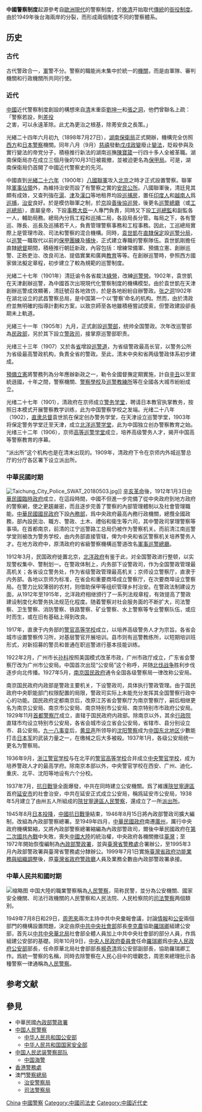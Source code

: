 {{unreferenced|time=2010-12-02T04:28:30+00:00}}
'''中國警察制度'''起源參考自[[歐洲|歐洲]][[現代|現代]]的警察制度，於[[晚清|晚清]]开始取代[[傳統|傳統]]的[[衙役|衙役]][[制度|制度]]。由於1949年後台海兩岸的分裂，而形成兩個制度不同的警察體系。

== 历史 ==
=== 古代 ===
{{main|衙門差役}}
古代警政合一，[[軍|軍]]警不分。警察的職能尚未集中於統一的[[機關|機關]]，而是由軍隊、審判機關和行政機關所共同行使。

=== 近代 ===
[[中國|中國]]近代警察制度創設的構想來自[[清|清]]末重臣[[劉坤一|劉坤一]]和[[張之洞|張之洞]]，他們曾聯名上疏：「警察若設，則[[差役|差役]]之害，可以永遠革除。此尤為更治之根基，除莠安良之長策。」

光緒二十四年六月初九（1898年7月27日），[[湖南保衛局|湖南保衛局]]正式開辦，機構完全仿照[[西方|西方]]和[[日本警察|日本警察]]機關。同年八月（9月）[[慈禧|慈禧]]發動[[戊戌政變|戊戌政變]]廢止[[戊戌維新|變法]]，貶殺參與及實行變法的帝党分子，積極推行新法的湖南巡撫[[陳寶箴|陳寶箴]]一行四十多人全被革職。湖南保衛局亦在成立三個月後的10月31日被裁撤，並被迫更名為[[保甲局|保甲局]]。可是，湖南保衛局仍首開了中國近代警察史的先河。

中國直到[[光緒二十六年|光緒二十六年]]（1900年）[[八國聯軍|八國聯軍]]攻入[[北京|北京]]之時才正式設置警察。聯軍除[[軍事佔領|軍事佔領]]外，為維持治安而設了有警察之實的[[安民公所|安民公所]]。八國聯軍後，清廷見其頗有成效，又查列強在[[滬|滬]]、[[津|津]]及[[漢口|漢口]]等地租界均設[[巡捕房|巡捕房]]，置任[[印度人|印度人]]和[[越南人|越南人]]爲[[巡捕|巡捕]]，[[治安|治安]]良好。於是模仿聯軍之制，於[[京|京]]設[[善後協巡營|善後協巡營]]，後更名[[巡警總廳|巡警總廳]]（或[[工巡總局|工巡總局]]），直屬皇帝，下設[[事務大臣|事務大臣]]一人專門負責，同時又下設[[工巡總監|工巡總監]]和副監各一人，輔助局務。總局內分爲工程和巡捕二局，各設局長分管。每局之下，各有警巡、隊長、巡長及巡捕若干人，負責管理警察事務和工程事務。因此，工巡總局實際上是管理市政、司法和警察的混合機構。同時，[[袁世凱|袁世凱]]在[[直隸|直隸]][[保定|保定]]設[[巡警分局|巡警分局]]，以[[巡警|巡警]]一職取代以前的[[保甲團練|保甲團練]]及[[捕快|捕快]]，正式建立專職的警察隊伍。袁世凱剛擔任直隸[[總督|總督]]期間，積極推行朝廷新政，內容包括：增練常備軍、預備立憲、創辦巡警、正飭吏治、改良司法、提倡實業和廣興[[教育|教育]]等等。在創辦巡警時，參照西方國家做法擬定章程，初步建立了較為規範的巡警制度。

光緒二十七年（1901年）清廷谕令各省裁汰[[綠營|綠營]]，改練[[巡警營|巡警營]]。1902年，袁世凱在天津創辦巡警，為中國首次出現現代化警察制度的機構模型。由於袁世凱在天津創辦巡警成效顯著，清廷號召各地效仿，於是各地紛紛自辦警政。[[张之洞|张之洞]]1902年在湖北设立的武昌警察总局，是中国第一个以‘警察’命名的机构。然而，由於清政府並無明確的指導計劃和方案，以致京師至各地雖積極嘗試摸索，但警政建設卻長期未上軌道。

光緒三十一年（1905年）九月，正式創設[[巡警部|巡警部]]，统帅全国警政。次年改巡警部為[[民政部|民政部]]，另於其下設立[[警政司|警政司]]，接掌原巡警部职责。

光绪三十三年（1907）又於各[[省|省]]增設[[巡警道|巡警道]]，为省级警政最高长官，以警务公所为省级最高警政机构，負責全省的警政。至此，清末中央和省两级警政体系初步建成。

[[預備立憲|預備立憲]]將警務列為分年應辦新政之一，勒令全國督撫定期實施，計自[[辛丑|辛丑]]以至宣統遜國，十年之間，警察機關、[[警察學校|警察學校]]及[[巡警教練所|巡警教練所]]等在全國各大城市紛紛成立。

光绪二十七年（1901），清政府在京师成立[[警务学堂|警务学堂]]，聘请日本教官执掌教务，按照日本模式开展警察教学训练，此为中国警察学校之发端。光绪二十八年（1902），[[直隶总督|直隶总督]]袁世凯在保定创办警务学堂，在天津设立巡警学堂，1903年将保定警务学堂迁至天津，成立[[北洋巡警学堂|北洋巡警学堂]]，此为中国独立创办警察教育之始。光绪三十二年（1906），京师[[高等巡警学堂|高等巡警学堂]]成立，培养高级警务人才，揭开中国高等警察教育的序幕。

“派出所”这个机构也是在清末出现的。1909年，清政府下令在京师内外城巡警总厅的分厅各区署下设立派出所。
=== 中華民國时期 ===
{{Main|中華民國警察}}
[[File:Taichung_City_Police_SWAT_20180503.jpg|thumb]]]]
[[辛亥革命|辛亥革命]]後，1912年1月3日[[中華民國臨時政府_(1912年－1913年)|中華民國臨時政府]]成立，在這段時間，中國不但進一步完備了從中央政府到地方政府的警察網，使之更趨嚴密，而且逐步完善了警察的內部管理體制以及社會管理職能。[[中華民國國民政府|中華民國國民政府]]下設[[內務部|內務部]]，爲中央政府最高內務行政機關，總攬全國政務，部內設民治、職方、警政、土木、禮俗和衛生等六司，其中警政司掌理警察等事項。在首都南京，前清的江宁巡警路工总局仍被作为警察机关。而前清江南巡警学堂则被改为警务学校，由内务部直接管辖，俾为中央和省区警察机关培养警务人才。在地方政府中，原清政府的省級警察機構巡警道改名[[軍事巡警總廳|軍事巡警總廳]]。
 
1912年3月，民国政府徙置北京，[[北洋政府|北洋政府]]有鉴于此，对全国警政进行整顿，以实现警权集中、警制划一。在警政体制上，内务部下设警政司，作为全国警政管理最高机关；各省设立警务处，作为省级警政管理最高机关；京师设立警察厅，直隶于内务部。各地以京师为标准，在省会和重要商埠成立警察厅，在次要商埠设立警察局。在警力比较薄弱的农村，则借助保甲等组织管理乡村治安。在警政法制建设方面，从1912年至1915年，北洋政府相继颁行了一系列法规章程，有效提高了警政建设制度化和警务执法规范化程度。随着警察对社会服务面的不断扩大，司法警察、卫生警察、消防警察、铁路警察、矿业警察、水上警察等专业警察队伍，或应时而生，或在旧有基础上得到改良。

1917年，直隶于内务部的[[警官高等学校|警官高等学校]]成立，以培养高级警务人才为宗旨。各省会城市设置警察传习所，对基层警官开展培训。县市则有巡警教练所，以短期培训班形式，对新招募的警员和普通在职巡警进行基本技能训练。

1922年2月，广州市长[[孙科|孙科]]按照美国模式改革市政，广州市政厅成立，广东省会警察厅改为广州市公安局。中国首次出现“公安局”这个称呼，并随[[北伐战争|北伐战争]]胜利步伐逐步向北传播。1927年5月，[[南京国民政府|南京国民政府]]通令全国各级警察局一律改称公安局。

南京国民政府内政部是警政主要机关，下设警政司，具体执行警政管理。由于国民政府中央职能部门权限配置的局限，警政司实际上未能充分发挥其全国警察行政中心的功能。国民政府定都南京后，改原江苏省会警察厅为南京警察厅，嗣后相继更名为南京公安局、南京市公安局、南京特别市公安局、南京特别市市政府公安局。1929年11月[[首都警察厅|首都警察厅]]成立，直辖于国民政府内政部。除南京以外，其余[[行政院|行政院]]直辖市均设立特别市公安局，各省会城市设立省会公安局，省辖市、县分别设立市、县公安局。[[九一八事变|九一八事变]]后，[[黄显声|黄显声]]所领导的[[沈阳警察|沈阳警察]]成为[[中国东北地区|中国东北地区]]少數能打击[[日本军|日本军]]的武装力量之一，在缴械之后大多被殺。1937年1月，各级公安局统一更名为警察局。

1936年9月，[[浙江警官学校|浙江警官学校]]与在北平的[[警官高等学校|警官高等学校]]合并成立[[中央警官学校|中央警官学校]]，成为培养警政人才的最高学府。除南京本部以外，中央警官学校在西安、广州、迪化、重庆、北平、沈阳等地设有六个分校。

1937年7月，[[抗日戰爭|抗日戰爭]]全面爆發，中共在同時建立公安機關。爲了維護[[陝甘寧邊區|陝甘寧邊區]]首府[[延安市|延安市]]的社會治安，中共在延安正式成立公安局，稱爲延安市公安局，1938年5月建立了由卅五人所組成的[[陝甘寧邊區人民警察|陝甘寧邊區人民警察]]，還成立了一所[[派出所|派出所]]。

1945年8月[[日本投降|日本投降]]，[[中國抗日戰爭|中國抗日戰爭]]結束，1946年8月15日將內政部警政司擴大編制，改組為內政部警察總署。至1949年四月，[[中華民國政府|中華民國政府]]南遷[[廣州|廣州]]，厲行中央政府機構緊縮，又將內政部警察總署縮編為內政部警政司，爾後中華民國政府在[[第二次國共內戰|第二次國共內戰]]中失敗，喪失[[中國大陸|中國大陸]]的統治權，中央政府各機關撤往[[臺灣|臺灣]]；至1972年開始恢復編制為[[內政部警政署|內政部警政署]]，並與[[臺灣省警務處|臺灣省警務處]]合署辦公，至1995年3月內政部警政署與臺灣省警務處分隸辦公。1999年7月1日實施[[臺灣省政府功能業務與組織調整|臺灣省政府功能業務與組織調整]]後，原[[臺灣省政府警政廳|臺灣省政府警政廳]]人員及業務全數由內政部警政署承接。

=== 中華人民共和國时期 ===
[[File:China_Traffic_Police.jpg|缩略图]]
{{Main|中华人民共和国人民警察}}
中国大陸的職業警察稱為[[人民警察|人民警察]]，简称民警，並分為公安機關、國家安全機關、司法行政機關的人民警察和人民法院、人民检察院的[[司法警察|司法警察]]两個類别。

1949年7月8日和29日，[[周恩來|周恩來]]兩次主持中共中央彙報會議，討論[[情報|情報]]和[[公安|公安]]兩個部門的機構設置問題，決定由原[[中共中央社會部|中共中央社會部]]部長[[李克農|李克農]]協助[[羅瑞卿|羅瑞卿]]組建公安部，首先以[[中共中央華北局|中共中央華北局]]社會部全體人員加上中共中央社會部的部分人員，作爲組建公安部的基礎。同年10月9日，[[中央人民政府委員會|中央人民政府委員會]]任命[[羅瑞卿|羅瑞卿]]爲[[中央人民政府公安部|中央人民政府公安部]]部長，任命原華北局社會部部長[[楊奇清|楊奇清]]爲公安部副部長，協助羅瑞卿工作。爲統一警察的名稱，同時去除警察在人民心目中的壞觀念，周恩來總理批示各種警察一律通稱為[[人民警察|人民警察]]。

== 参考文献 ==
{{Reflist}}

== 參見 ==
{{Portal|警察與執法|中國|中華民國|中華人民共和國|歷史}}
* 中華民國[[內政部警政署|內政部警政署]]
* [[中国人民警察|中国人民警察]]
** [[中华人民共和国公安部|中华人民共和国公安部]]
** [[中华人民共和国国家安全部|中华人民共和国国家安全部]]
* [[中国人民武装警察部队|中国人民武装警察部队]]
** [[中国海警|中国海警]]
* [[香港警務處|香港警務處]]
* 澳門[[警察總局|警察總局]]
** [[治安警察局|治安警察局]]
** [[司法警察局|司法警察局]]

[[Category:各国警察|China]]
[[Category:中國警察|]]
[[Category:中國司法史|Category:中國司法史]]
[[Category:中國近代史|Category:中國近代史]]